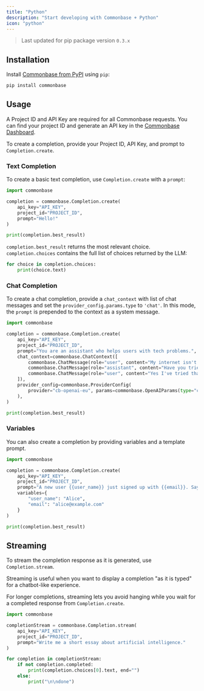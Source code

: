 ```yaml
---
title: "Python"
description: "Start developing with Commonbase + Python"
icon: "python"
---
```


> Last updated for pip package version `0.3.x`

## Installation

Install [Commonbase from PyPI](https://pypi.org/project/commonbase/) using
`pip`:

```bash
pip install commonbase
```

## Usage

A Project ID and API Key are required for all Commonbase requests. You can find
your project ID and generate an API key in the
[Commonbase Dashboard](https://commonbase.com/).

To create a completion, provide your Project ID, API Key, and prompt to
`Completion.create`.

### Text Completion

To create a basic text completion, use `Completion.create` with a `prompt`:

```py
import commonbase

completion = commonbase.Completion.create(
    api_key="API_KEY",
    project_id="PROJECT_ID",
    prompt="Hello!"
)

print(completion.best_result)
```

`completion.best_result` returns the most relevant choice. `completion.choices`
contains the full list of choices returned by the LLM:

```py
for choice in completion.choices:
    print(choice.text)
```

### Chat Completion

To create a chat completion, provide a `chat_context` with list of chat messages
and set the `provider_config.params.type` to `'chat'`. In this mode, the
`prompt` is prepended to the context as a system message.

```py
import commonbase

completion = commonbase.Completion.create(
    api_key="API_KEY",
    project_id="PROJECT_ID",
    prompt="You are an assistant who helps users with tech problems.",
    chat_context=commonbase.ChatContext([
        commonbase.ChatMessage(role="user", content="My internet isn't working."),
        commonbase.ChatMessage(role="assistant", content="Have you tried restarting your router?"),
        commonbase.ChatMessage(role="user", content="Yes I've tried that."),
    ]),
    provider_config=commonbase.ProviderConfig(
        provider="cb-openai-eu", params=commonbase.OpenAIParams(type="chat")
    ),
)

print(completion.best_result)
```

### Variables

You can also create a completion by providing variables and a template prompt.

```py
import commonbase

completion = commonbase.Completion.create(
    api_key="API_KEY",
    project_id="PROJECT_ID",
    prompt="A new user {{user_name}} just signed up with {{email}}. Say hello!"
    variables={
        "user_name": "Alice",
        "email": "alice@example.com"
    }
)

print(completion.best_result)
```

## Streaming

To stream the completion response as it is generated, use `Completion.stream`.

Streaming is useful when you want to display a completion "as it is typed" for a
chatbot-like experience.

For longer completions, streaming lets you avoid hanging while you wait for a
completed response from `Completion.create`.

```py
import commonbase

completionStream = commonbase.Completion.stream(
    api_key="API_KEY",
    project_id="PROJECT_ID",
    prompt="Write me a short essay about artificial intelligence."
)

for completion in completionStream:
    if not completion.completed:
        print(completion.choices[0].text, end="")
    else:
        print("\n\ndone")
```
